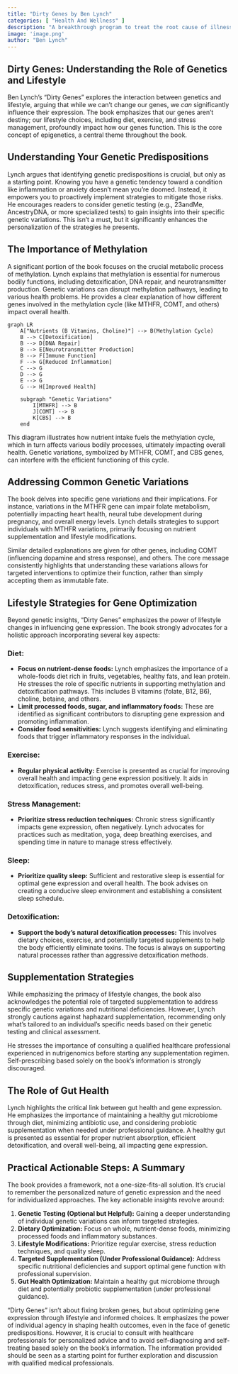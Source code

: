 ```yaml
---
title: "Dirty Genes by Ben Lynch"
categories: [ "Health And Wellness" ]
description: "A breakthrough program to treat the root cause of illness"
image: 'image.png'
author: "Ben Lynch"
---
```

## Dirty Genes: Understanding the Role of Genetics and Lifestyle

Ben Lynch's "Dirty Genes" explores the interaction between genetics and lifestyle, arguing that while we can't change our genes, we *can* significantly influence their expression.  The book emphasizes that our genes aren't destiny; our lifestyle choices, including diet, exercise, and stress management, profoundly impact how our genes function.  This is the core concept of epigenetics, a central theme throughout the book.

##  Understanding Your Genetic Predispositions

Lynch argues that identifying genetic predispositions is crucial, but only as a starting point. Knowing you have a genetic tendency toward a condition like inflammation or anxiety doesn't mean you're doomed. Instead, it empowers you to proactively implement strategies to mitigate those risks. He encourages readers to consider genetic testing (e.g., 23andMe, AncestryDNA, or more specialized tests) to gain insights into their specific genetic variations.  This isn't a must, but it significantly enhances the personalization of the strategies he presents.

## The Importance of Methylation

A significant portion of the book focuses on the crucial metabolic process of methylation. Lynch explains that methylation is essential for numerous bodily functions, including detoxification, DNA repair, and neurotransmitter production.  Genetic variations can disrupt methylation pathways, leading to various health problems.  He provides a clear explanation of how different genes involved in the methylation cycle (like MTHFR, COMT, and others) impact overall health.

```mermaid
graph LR
    A["Nutrients (B Vitamins, Choline)"] --> B(Methylation Cycle)
    B --> C[Detoxification]
    B --> D[DNA Repair]
    B --> E[Neurotransmitter Production]
    B --> F[Immune Function]
    F --> G[Reduced Inflammation]
    C --> G
    D --> G
    E --> G
    G --> H[Improved Health]
    
    subgraph "Genetic Variations"
        I[MTHFR] --> B
        J[COMT] --> B
        K[CBS] --> B
    end
```

This diagram illustrates how nutrient intake fuels the methylation cycle, which in turn affects various bodily processes, ultimately impacting overall health.  Genetic variations, symbolized by MTHFR, COMT, and CBS genes, can interfere with the efficient functioning of this cycle.

##  Addressing Common Genetic Variations

The book delves into specific gene variations and their implications. For instance, variations in the MTHFR gene can impair folate metabolism, potentially impacting heart health, neural tube development during pregnancy, and overall energy levels.  Lynch details strategies to support individuals with MTHFR variations, primarily focusing on nutrient supplementation and lifestyle modifications.

Similar detailed explanations are given for other genes, including COMT (influencing dopamine and stress response), and others. The core message consistently highlights that understanding these variations allows for targeted interventions to optimize their function, rather than simply accepting them as immutable fate.

##  Lifestyle Strategies for Gene Optimization

Beyond genetic insights, "Dirty Genes" emphasizes the power of lifestyle changes in influencing gene expression. The book strongly advocates for a holistic approach incorporating several key aspects:

### Diet:

* **Focus on nutrient-dense foods:**  Lynch emphasizes the importance of a whole-foods diet rich in fruits, vegetables, healthy fats, and lean protein. He stresses the role of specific nutrients in supporting methylation and detoxification pathways. This includes B vitamins (folate, B12, B6), choline, betaine, and others.
* **Limit processed foods, sugar, and inflammatory foods:**  These are identified as significant contributors to disrupting gene expression and promoting inflammation.
* **Consider food sensitivities:** Lynch suggests identifying and eliminating foods that trigger inflammatory responses in the individual.

### Exercise:

* **Regular physical activity:**  Exercise is presented as crucial for improving overall health and impacting gene expression positively. It aids in detoxification, reduces stress, and promotes overall well-being.

### Stress Management:

* **Prioritize stress reduction techniques:**  Chronic stress significantly impacts gene expression, often negatively. Lynch advocates for practices such as meditation, yoga, deep breathing exercises, and spending time in nature to manage stress effectively.

### Sleep:

* **Prioritize quality sleep:**  Sufficient and restorative sleep is essential for optimal gene expression and overall health.  The book advises on creating a conducive sleep environment and establishing a consistent sleep schedule.

### Detoxification:

* **Support the body's natural detoxification processes:**  This involves dietary choices, exercise, and potentially targeted supplements to help the body efficiently eliminate toxins.  The focus is always on supporting natural processes rather than aggressive detoxification methods.

##  Supplementation Strategies

While emphasizing the primacy of lifestyle changes, the book also acknowledges the potential role of targeted supplementation to address specific genetic variations and nutritional deficiencies.  However, Lynch strongly cautions against haphazard supplementation, recommending only what's tailored to an individual's specific needs based on their genetic testing and clinical assessment.

He stresses the importance of consulting a qualified healthcare professional experienced in nutrigenomics before starting any supplementation regimen.  Self-prescribing based solely on the book's information is strongly discouraged.


##  The Role of Gut Health

Lynch highlights the critical link between gut health and gene expression.  He emphasizes the importance of maintaining a healthy gut microbiome through diet, minimizing antibiotic use, and considering probiotic supplementation when needed under professional guidance.  A healthy gut is presented as essential for proper nutrient absorption, efficient detoxification, and overall well-being, all impacting gene expression.


##  Practical Actionable Steps:  A Summary

The book provides a framework, not a one-size-fits-all solution.  It's crucial to remember the personalized nature of genetic expression and the need for individualized approaches.  The key actionable insights revolve around:

1. **Genetic Testing (Optional but Helpful):** Gaining a deeper understanding of individual genetic variations can inform targeted strategies.
2. **Dietary Optimization:** Focus on whole, nutrient-dense foods, minimizing processed foods and inflammatory substances.
3. **Lifestyle Modifications:** Prioritize regular exercise, stress reduction techniques, and quality sleep.
4. **Targeted Supplementation (Under Professional Guidance):**  Address specific nutritional deficiencies and support optimal gene function with professional supervision.
5. **Gut Health Optimization:**  Maintain a healthy gut microbiome through diet and potentially probiotic supplementation (under professional guidance).

"Dirty Genes" isn't about fixing broken genes, but about optimizing gene expression through lifestyle and informed choices. It emphasizes the power of individual agency in shaping health outcomes, even in the face of genetic predispositions.  However, it is crucial to consult with healthcare professionals for personalized advice and to avoid self-diagnosing and self-treating based solely on the book's information. The information provided should be seen as a starting point for further exploration and discussion with qualified medical professionals.


